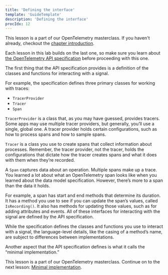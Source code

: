 ```yaml
---
title: 'Defining the interface'
template: 'GuideTemplate'
description: 'Defining the interface'
procIdx: 12
---
```


<Callout variant="course">

This lesson is a part of our OpenTelemetry masterclass. If you haven't already, checkout the [chapter introduction](/opentelemetry-masterclass/fundamentals).

Each lesson in this lab builds on the last one, so make sure you learn about [the OpenTelemetry API specification](/opentelemetry-masterclass/fundamentals/api) before proceeding with this one.

</Callout>

The first thing that the API specification provides is a definition of the classes and functions for interacting with a signal.

For example, the specification defines three primary classes for working with traces:

- `TracerProvider`
- `Tracer`
- `Span`

`TracerProvider` is a class that, as you may have guessed, provides tracers. Some apps may use multiple tracer providers, but generally, you’ll use a single, global one. A tracer provider holds certain configurations, such as how to process spans and how to sample spans.

`Tracer` is a class you use to create spans that collect information about processes. Remember, the tracer provider, not the tracer, holds the configurations that dictate how the tracer creates spans and what it does with them when they’re recorded.

A `Span` captures data about an operation. Multiple spans make up a trace. You learned a lot about what an OpenTelemetry span looks like when you learned about the data model specification. However, there’s more to a span than the data it holds.

For example, a span has start and end methods that determine its duration. It has a method you use to see if you can update the span’s values, called `IsRecording()`. It also has methods for updating those values, such as for adding attributes and events. All of these interfaces for interacting with the signal are defined by the API specification.

<Callout variant="tip" title="Language-level flexibility">

While the specification defines the classes and functions you use to interact with a signal, the language-level details, like the casing of a method’s name, are subject to differences between implementations.

</Callout>

Another aspect that the API specification defines is what it calls the “minimal implementation.”

<Callout variant="course">

This lesson is a part of our OpenTelemetry masterclass. Continue on to the next lesson: [Minimal implementation](/opentelemetry-masterclass/fundamentals/minimal-implementation).

</Callout>
